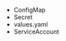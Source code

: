 * <Icon name="k8s-configmap">ConfigMap</Icon>
* <Icon name="k8s-secret">Secret</Icon>
* <Icon name="helm">values.yaml</Icon>
* <Icon name="k8s-serviceaccount">ServiceAccount</Icon>
